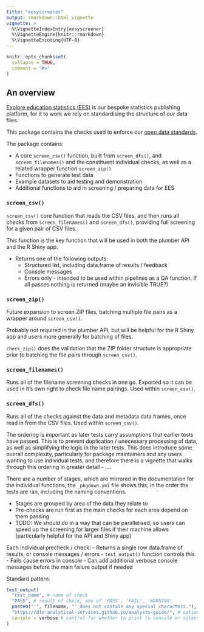 ```yaml
---
title: "eesyscreener"
output: rmarkdown::html_vignette
vignette: >
  %\VignetteIndexEntry{eesyscreener}
  %\VignetteEngine{knitr::rmarkdown}
  %\VignetteEncoding{UTF-8}
---
```


```r
knitr::opts_chunk$set(
  collapse = TRUE,
  comment = "#>"
)
```

## An overview

[Explore education statistics (EES)](https://explore-education-statistics.service.gov.uk/) is our bespoke statistics publishing platform, for it to work we rely on standardising the structure of our data files.

This package contains the checks used to enforce our [open data standards](https://dfe-analytical-services.github.io/analysts-guide/statistics-production/ud.html).

The package contains:

- A core `screen_csv()` function, built from `screen_dfs()`, and `screen_filenames()` and the constituent individual checks, as well as a related wrapper function `screen_zip()`
- Functions to generate test data
- Example datasets to aid testing and demonstration
- Additional functions to aid in screening / preparing data for EES

### `screen_csv()`
`screen_csv()` core function that reads the CSV files, and then runs all checks from `screen_filenames()` and `screen_dfs()`, providing full screening for a given pair of CSV files. 

This function is the key function that will be used in both the plumber API and the R Shiny app.

- Returns one of the following outputs:
  - Structured list, including data.frame of results / feedback
  - Console messages
  - Errors only - intended to be used within pipelines as a QA function. If all passes nothing is returned (maybe an invisible TRUE?)
    
### `screen_zip()`
Future expansion to screen ZIP files, batching multiple file pairs as a wrapper around `screen_csv()`.

Probably not required in the plumber API, but will be helpful for the R Shiny app and users more generally for batching of files.

`check_zip()` does the validation that the ZIP folder structure is appropriate prior to batching the file pairs through `screen_csv()`.

### `screen_filenames()`

Runs all of the filename screening checks in one go. Exported so it can be used in it's own right to check file name pairings. Used within `screen_csv()`.

### `screen_dfs()`

Runs all of the checks against the data and metadata data.frames, once read in from the CSV files. Used within `screen_csv()`.

The ordering is important as later tests carry assumptions that earlier tests have passed. This is to prevent duplication / unecessary processing of data, as well as simplifying the logic in the later tests. This does introduce some overall complexity, particularly for package maintainers and any users wanting to use individual tests, and therefore there is a vignette that walks through this ordering in greater detail - ....

There are a number of stages, which are mirrored in the documentation for the individual functions, the `_pkgdown.yml` file shows this, in the order the tests are ran, including the naming conventions.

- Stages are grouped by area of the data they relate to
- Pre-checks are run first as the main checks for each area depend on them passing
- TODO: We should do in a way that can be parallelised, so users can speed up the screening for larger files if their machine allows (particularly helpful for the API and Shiny app)

Each individual precheck / check:
- Returns a single row data.frame of results, or console messages / errors
  - `test_output()` function controls this
    - Fails cause errors in console
    - Can add additional verbose console messages before the main failure output if needed

Standard pattern:
```r
test_output(
  "test_name", # name of check
  "PASS", # result of check, one of 'PASS', 'FAIL', 'WARNING'
  paste0("'", filename, "' does not contain any special characters."), # feedback message for user, avoid HTML, keep to a simple string
  "https://dfe-analytical-services.github.io/analysts-guide/", # optional URL for guidance, can just not include as will default to NA
  console = verbose # control for whether to print to console or silently return data frame (TRUE / FALSE)
)
```
